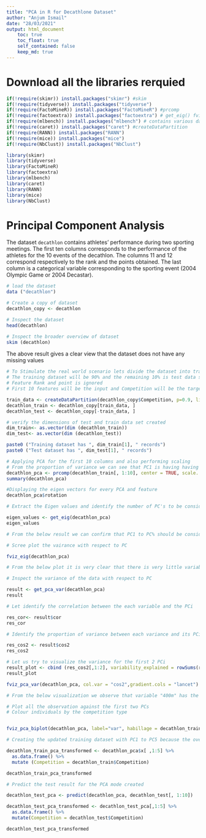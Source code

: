 ```yaml
---
title: "PCA in R for Decathlone Dataset"
author: "Anjum Ismail"
date: "28/03/2021"
output: html_document
    toc: true
    toc_float: true
    self_contained: false
    keep_md: true
---
```


# Download all the libraries rerquied

```r
if(!require(skimr)) install.packages("skimr") #skim
if(!require(tidyverse)) install.packages("tidyverse")
if(!require(FactoMineR)) install.packages("FactoMineR") #prcomp
if(!require(factoextra)) install.packages("factoextra") # get_eig() fviz_eig()
if(!require(mlbench)) install.packages("mlbench") # contains various datasets
if(!require(caret)) install.packages("caret") #createDataPartition
if(!require(RANN)) install.packages("RANN")
if(!require(mice)) install.packages("mice")
if(!require(NbClust)) install.packages("NbClust")

library(skimr)
library(tidyverse)
library(FactoMineR)
library(factoextra)
library(mlbench)
library(caret)
library(RANN)
library(mice)
library(NbClust)
```


# Principal Component Analysis

The dataset `decathlon` contains athletes' performance during two sporting meetings. The first ten columns corresponds to the performance of the athletes for the 10 events of the decathlon. The columns 11 and 12 correspond respectively to the rank and the points obtained. The last column is a categorical variable corresponding to the sporting event (2004 Olympic Game or 2004 Decastar).


```r
# load the dataset
data ("decathlon")

# Create a copy of dataset
decathlon_copy <- decathlon

# Inspect the dataset
head(decathlon)

```


```r
# Inspect the broader overview of dataset
skim (decathlon)
```
The above result gives a clear view that the dataset does not have any missing values


```r
# To Stimulate the real world scenario lets divide the dataset into training and test.
# The training dataset will be 90% and the remaining 10% is test data set
# Feature Rank and point is ignored 
# First 10 features will be the input and Competition will be the target feature

train_data <- createDataPartition(decathlon_copy$Competition, p=0.9, list=FALSE)
decathlon_train <- decathlon_copy[train_data, ]
decathlon_test <- decathlon_copy[-train_data, ]

# verify the dimensions of test and train data set created
dim_train<- as.vector(dim (decathlon_train))
dim_test<- as.vector(dim (decathlon_test))

paste0 ("Training dataset has ", dim_train[1], " records")
paste0 ("Test dataset has ", dim_test[1], " records")

```
```r
# Applying PCA for the first 10 columns and also performing scaling
# From the proportion of variance we can see that PC1 is having having the highest variance with respect to data
decathlon_pca <- prcomp(decathlon_train[, 1:10], center = TRUE, scale. = TRUE)
summary(decathlon_pca)

#Displaying the eigen vectors for every PCA and feature
decathlon_pca$rotation

```
```r
# Extract the Eigen values and identify the number of PC's to be considered for 80% of over all variability

eigen_values <- get_eig(decathlon_pca)
eigen_values

# From the below result we can confirm that PC1 to PC% should be considered for 80% variability 
```

```r
# Scree plot the vairance with respect to PC

fviz_eig(decathlon_pca)

# From the below plot it is very clear that there is very little variability after PC5
```



```r
# Inspect the variance of the data with respect to PC

result <- get_pca_var(decathlon_pca)
result

```

```r
# Let identify the correlation between the each variable and the PCi

res_cor<- result$cor
res_cor

```

```r
# Identify the proportion of variance between each variance and its PCi

res_cos2 <- result$cos2
res_cos2
```

```r
# Let us try to visualize the variance for the first 2 PCi
result_plot <- cbind (res_cos2[,1:2], variability_explained = rowSums(res_cos2[,1:2]))
result_plot

fviz_pca_var(decathlon_pca, col.var = "cos2",gradient.cols = "lancet")

# From the below visualization we observe that variable "400m" has the highest variance wrt the PCi

```

```r

# Plot all the observation against the first two PCs
# Colour individuals by the competition type


fviz_pca_biplot(decathlon_pca, label="var", habillage = decathlon_train$Competition, addEllipses = TRUE)

```

```r

# Creating the updated training dataset with PC1 to PC5 because the overall 80% vraibility reflects within PC1 to PC5

decathlon_train_pca_transformed <- decathlon_pca$x[ ,1:5] %>%
  as.data.frame() %>%
  mutate (Competition = decathlon_train$Competition)

decathlon_train_pca_transformed


```


```r

# Predict the test result for the PCA mode created 

decathlon_test_pca <- predict(decathlon_pca, decathlon_test[, 1:10])

decathlon_test_pca_transformed <- decathlon_test_pca[,1:5] %>%
  as.data.frame() %>%
  mutate(Competition = decathlon_test$Competition)

decathlon_test_pca_transformed

```

